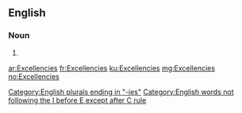 {{also|excellencies}}
==English==

===Noun===
{{head|en}}

# {{plural of|Excellency}}

[[Category:English plurals ending in "-ies"]]
[[Category:English words not following the I before E except after C rule]]

[[ar:Excellencies]]
[[fr:Excellencies]]
[[ku:Excellencies]]
[[mg:Excellencies]]
[[no:Excellencies]]